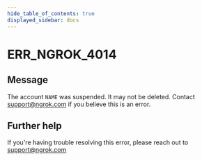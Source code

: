 ```yaml
---
hide_table_of_contents: true
displayed_sidebar: docs
---
```



# ERR_NGROK_4014

## Message

The account `NAME` was suspended. It may not be deleted. Contact support@ngrok.com if you believe this is an error.

<ErrorDetails error="err_ngrok_4014" />

## Further help

If you're having trouble resolving this error, please reach out to [support@ngrok.com](mailto:support@ngrok.com?subject=Help%20with%20ERR_NGROK_4014)
